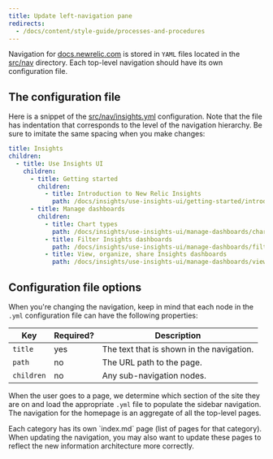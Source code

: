 ```yaml
---
title: Update left-navigation pane
redirects:
  - /docs/content/style-guide/processes-and-procedures
---
```


Navigation for [docs.newrelic.com](https://docs.newrelic.com) is stored in `YAML` files located in the [src/nav](./src/nav) directory. Each top-level navigation should have its own configuration file. 

## The configuration file

Here is a snippet of the [src/nav/insights.yml](./src/nav/insights.yml) configuration. Note that the file has indentation that corresponds to the level of the navigation hierarchy. Be sure to imitate the same spacing when you make changes:

```yml
title: Insights
children:
  - title: Use Insights UI
    children:
      - title: Getting started
        children:
          - title: Introduction to New Relic Insights
            path: /docs/insights/use-insights-ui/getting-started/introduction-new-relic-insights
      - title: Manage dashboards
        children:
          - title: Chart types
            path: /docs/insights/use-insights-ui/manage-dashboards/chart-types
          - title: Filter Insights dashboards
            path: /docs/insights/use-insights-ui/manage-dashboards/filter-insights-dashboards
          - title: View, organize, share Insights dashboards
            path: /docs/insights/use-insights-ui/manage-dashboards/view-organize-share-insights-dashboards
```

## Configuration file options

When you're changing the navigation, keep in mind that each node in the `.yml` configuration file can have the following properties:

| Key        | Required? | Description                               |
| ---------- | --------- | ----------------------------------------- |
| `title`    | yes       | The text that is shown in the navigation. |
| `path`     | no        | The URL path to the page.                 |
| `children` | no        | Any sub-navigation nodes.               |

When the user goes to a page, we determine which section of the site they are on and load the appropriate `.yml` file to populate the sidebar navigation. The navigation for the homepage is an aggregate of all the top-level pages.

<Callout variant="tip">
Each category has its own `index.md` page (list of pages for that category). When updating the navigation, you may also want to update these pages to reflect the new information architecture more correctly.
</Callout>